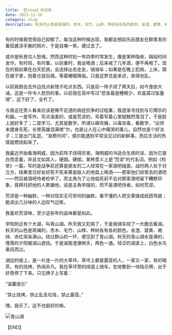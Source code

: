 ```yaml
---
title: 【Essay】秋日影
date: 2023-11-30 
category: blog
description: 秋天的山色是斑斓的，杏木、毛竹、山榉、桦树各有各的颜色，金澄、碧黄、褐绯、赤红渐染满山。绕过群山的一环，便见到了青山湖。秋天的青山湖水是满的，慢落的夕阳被湖山遮挡。于是湖面澄澈映天，两色一通。轻泛的湖波上，白色水鸟乘风而过。
---
```


有的时候我觉得自己抑郁了。每当这种时候出现，我都会想起先前朋友在群里发的番茄酱涂手腕的照片，于是自嘲一笑，便过去了。

或许是秋景勾人愁绪。然而这种时刻一年四季时常发生，像是某种隐疾，隔段时间发作。有时轻，有时重。以前重时，我会喝酒；后来戒了几年酒，便不再喝了。现在的我如果在白天犯病，会选择出去走走，骑骑车；如果是在晚上犯病，上床，窝在被子里，抱着仓鼠玩偶，等着睡眠降临。只是这梦总是来迟，来得也乱。

以前我倒会去外边找点新馆子吃点东西。只是前一阵子烧了两天后，如今食欲大减。这是一件令人悲伤的事。以前我在高中写过“悲哀最是睡眠少，欢喜莫过饭量增”，这下好了，全冇了。

与我这在旁人看来应该是微不足道的病症抗争的过程重，我逐渐寻找到与它搏杀的利器。一是写作，写点温柔的，或是荒谬的，写着写着心里就黯然落泪了，于是脸上就好多了；二是学习，尤其是数学，所谓以痛攻痛，以毒攻毒，看数学，“出师未捷身先死，长使英雄泪满襟”尔，也是让人在心中痛哭的事儿，自然也是个好法子；三是出门乱逛，“浪费时间”，偶尔能遇到平常没见过的新鲜事，而后生活的热情就燃烧起来了。

我最近开始看海明威，因为前阵子烧得厉害。海明威的书适合生病时读，因为它直白而含蓄，并且文如其人，硬朗。硬朗，某种意义上是“荒谬”的代名词。例如《检举》一篇，写的是战争前还算是朋友的二人经常在一家酒吧碰面，战时两人处于对立方，结果昔日好友好死不死来算是敌人的地盘上喝酒——那家他们经常去的酒吧——然后被酒吧侍者检举了。而主角为了让他临死前不会对那家酒吧留下糟糕印象，竟拜托抓他的人欺骗他，说是主角举报的，而不是酒吧侍者。如何荒谬。

荒谬是一种幽默，一种对现实无可奈何的幽默。看不懂的人把文章揉成纸团骂娘；能读出几分味的人边叹气边笑。

我喜欢荒谬味，至少这些年的品味都是如此。

学校附近有个大湖，叫青山湖。昨天我又犯病了，于是我骑车绕了一大圈去看湖。秋天的山色是斑斓的，杏木、毛竹、山榉、桦树各有各的颜色，金澄、碧黄、褐绯、赤红渐染满山。绕过群山的一环，便见到了青山湖。秋天的青山湖水是满的，慢落的夕阳被湖山遮挡。于是湖面澄澈映天，两色一通。轻泛的湖波上，白色水鸟乘风而过。

湖边的堤上，是一片连一片的大草坪。草坪上都是露营的人，一家又一家，有的喝茶，有的烧烤，热闹非凡。我在草坪旁的绿道上骑车，忽地瞥到一块指示牌，出于好奇停了下来。只见牌子上写着：

“温馨提示”

“禁止烧烤，禁止乱丢垃圾，禁止露营。”

嘿。我乐了。这不也挺好的嘛。

![青山湖](/img/【Essay】秋日影/humor.jpg)


<p style={{textAlign: 'right'}}>【END】</p>